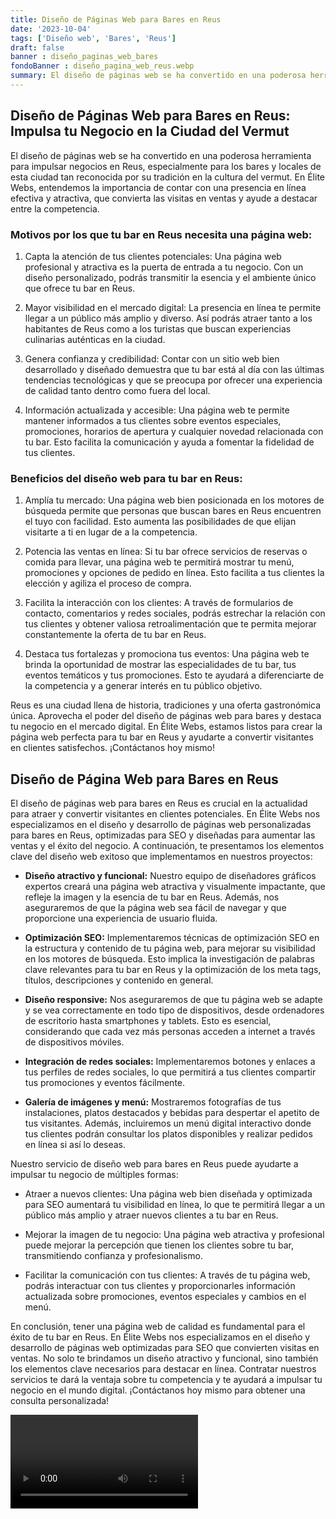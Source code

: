 ```yaml
---
title: Diseño de Páginas Web para Bares en Reus
date: '2023-10-04'
tags: ['Diseño web', 'Bares', 'Reus']
draft: false
banner : diseño_paginas_web_bares
fondoBanner : diseño_pagina_web_reus.webp
summary: El diseño de páginas web se ha convertido en una poderosa herramienta para impulsar negocios en Reus, especialmente para los bares y locales de esta ciudad tan reconocida por su tradición en la cultura del vermut. En Élite Webs, entendemos la importancia de contar con una presencia en línea efectiva y atractiva, que convierta las visitas en ventas y ayude a destacar entre la competencia.
---
```


## Diseño de Páginas Web para Bares en Reus: Impulsa tu Negocio en la Ciudad del Vermut

El diseño de páginas web se ha convertido en una poderosa herramienta para impulsar negocios en Reus, especialmente para los bares y locales de esta ciudad tan reconocida por su tradición en la cultura del vermut. En Élite Webs, entendemos la importancia de contar con una presencia en línea efectiva y atractiva, que convierta las visitas en ventas y ayude a destacar entre la competencia.

### Motivos por los que tu bar en Reus necesita una página web:

1. Capta la atención de tus clientes potenciales: Una página web profesional y atractiva es la puerta de entrada a tu negocio. Con un diseño personalizado, podrás transmitir la esencia y el ambiente único que ofrece tu bar en Reus.

2. Mayor visibilidad en el mercado digital: La presencia en línea te permite llegar a un público más amplio y diverso. Así podrás atraer tanto a los habitantes de Reus como a los turistas que buscan experiencias culinarias auténticas en la ciudad.

3. Genera confianza y credibilidad: Contar con un sitio web bien desarrollado y diseñado demuestra que tu bar está al día con las últimas tendencias tecnológicas y que se preocupa por ofrecer una experiencia de calidad tanto dentro como fuera del local.

4. Información actualizada y accesible: Una página web te permite mantener informados a tus clientes sobre eventos especiales, promociones, horarios de apertura y cualquier novedad relacionada con tu bar. Esto facilita la comunicación y ayuda a fomentar la fidelidad de tus clientes.

### Beneficios del diseño web para tu bar en Reus:

1. Amplía tu mercado: Una página web bien posicionada en los motores de búsqueda permite que personas que buscan bares en Reus encuentren el tuyo con facilidad. Esto aumenta las posibilidades de que elijan visitarte a ti en lugar de a la competencia.

2. Potencia las ventas en línea: Si tu bar ofrece servicios de reservas o comida para llevar, una página web te permitirá mostrar tu menú, promociones y opciones de pedido en línea. Esto facilita a tus clientes la elección y agiliza el proceso de compra.

3. Facilita la interacción con los clientes: A través de formularios de contacto, comentarios y redes sociales, podrás estrechar la relación con tus clientes y obtener valiosa retroalimentación que te permita mejorar constantemente la oferta de tu bar en Reus.

4. Destaca tus fortalezas y promociona tus eventos: Una página web te brinda la oportunidad de mostrar las especialidades de tu bar, tus eventos temáticos y tus promociones. Esto te ayudará a diferenciarte de la competencia y a generar interés en tu público objetivo.

Reus es una ciudad llena de historia, tradiciones y una oferta gastronómica única. Aprovecha el poder del diseño de páginas web para bares y destaca tu negocio en el mercado digital. En Élite Webs, estamos listos para crear la página web perfecta para tu bar en Reus y ayudarte a convertir visitantes en clientes satisfechos. ¡Contáctanos hoy mismo!

<GifSeo />

<Cta />

## Diseño de Página Web para Bares en Reus

El diseño de páginas web para bares en Reus es crucial en la actualidad para atraer y convertir visitantes en clientes potenciales. En Élite Webs nos especializamos en el diseño y desarrollo de páginas web personalizadas para bares en Reus, optimizadas para SEO y diseñadas para aumentar las ventas y el éxito del negocio. A continuación, te presentamos los elementos clave del diseño web exitoso que implementamos en nuestros proyectos:

- **Diseño atractivo y funcional:** Nuestro equipo de diseñadores gráficos expertos creará una página web atractiva y visualmente impactante, que refleje la imagen y la esencia de tu bar en Reus. Además, nos aseguraremos de que la página web sea fácil de navegar y que proporcione una experiencia de usuario fluida.

- **Optimización SEO:** Implementaremos técnicas de optimización SEO en la estructura y contenido de tu página web, para mejorar su visibilidad en los motores de búsqueda. Esto implica la investigación de palabras clave relevantes para tu bar en Reus y la optimización de los meta tags, títulos, descripciones y contenido en general.

- **Diseño responsive:** Nos aseguraremos de que tu página web se adapte y se vea correctamente en todo tipo de dispositivos, desde ordenadores de escritorio hasta smartphones y tablets. Esto es esencial, considerando que cada vez más personas acceden a internet a través de dispositivos móviles.

- **Integración de redes sociales:** Implementaremos botones y enlaces a tus perfiles de redes sociales, lo que permitirá a tus clientes compartir tus promociones y eventos fácilmente.

- **Galería de imágenes y menú:** Mostraremos fotografías de tus instalaciones, platos destacados y bebidas para despertar el apetito de tus visitantes. Además, incluiremos un menú digital interactivo donde tus clientes podrán consultar los platos disponibles y realizar pedidos en línea si así lo deseas.

Nuestro servicio de diseño web para bares en Reus puede ayudarte a impulsar tu negocio de múltiples formas:

- Atraer a nuevos clientes: Una página web bien diseñada y optimizada para SEO aumentará tu visibilidad en línea, lo que te permitirá llegar a un público más amplio y atraer nuevos clientes a tu bar en Reus.

- Mejorar la imagen de tu negocio: Una página web atractiva y profesional puede mejorar la percepción que tienen los clientes sobre tu bar, transmitiendo confianza y profesionalismo.

- Facilitar la comunicación con tus clientes: A través de tu página web, podrás interactuar con tus clientes y proporcionarles información actualizada sobre promociones, eventos especiales y cambios en el menú.

En conclusión, tener una página web de calidad es fundamental para el éxito de tu bar en Reus. En Élite Webs nos especializamos en el diseño y desarrollo de páginas web optimizadas para SEO que convierten visitas en ventas. No solo te brindamos un diseño atractivo y funcional, sino también los elementos clave necesarios para destacar en línea. Contratar nuestros servicios te dará la ventaja sobre tu competencia y te ayudará a impulsar tu negocio en el mundo digital. ¡Contáctanos hoy mismo para obtener una consulta personalizada!

<Video />

<CtaBot job='Bares' city='Reus'/>

<Gmaps query='Reus+españa+maps' />